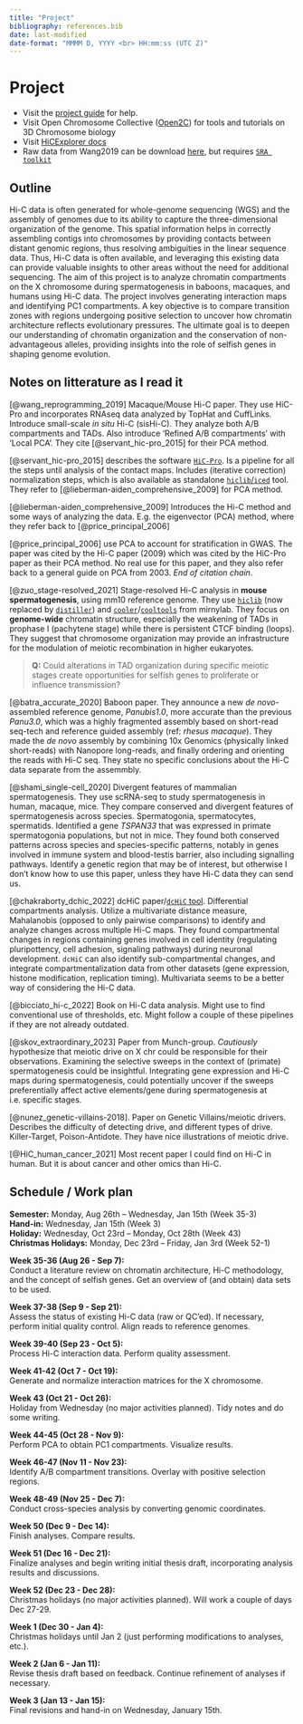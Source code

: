 ```yaml
---
title: "Project"
bibliography: references.bib
date: last-modified
date-format: "MMMM D, YYYY <br> HH:mm:ss (UTC Z)"
---
```


# Project {.unnumbered}

- Visit the [project guide](ttps://munch-group.org/project-guide/) for help.
- Visit Open Chromosome Collective ([Open2C](https://github.com/open2c/)) for tools and tutorials on 3D Chromosome biology
- Visit [HiCExplorer docs](https://hicexplorer.readthedocs.io/en/latest/)
- Raw data from Wang2019 can be download [here](https://www.ncbi.nlm.nih.gov/Traces/study/?acc=PRJNA430777&o=acc_s%3Aa), but requires [`SRA toolkit`](https://github.com/ncbi/sra-tools/wiki/01.-Downloading-SRA-Toolkit)

## Outline

Hi-C data is often generated for whole-genome sequencing (WGS) and the assembly of genomes due to its ability to capture the three-dimensional organization of the genome. This spatial information helps in correctly assembling contigs into chromosomes by providing contacts between distant genomic regions, thus resolving ambiguities in the linear sequence data. Thus, Hi-C data is often available, and leveraging this existing data can provide valuable insights to other areas without the need for additional sequencing. The aim of this project is to analyze chromatin compartments on the X chromosome during spermatogenesis in baboons, macaques, and humans using Hi-C data. The project involves generating interaction maps and identifying PC1 compartments. A key objective is to compare transition zones with regions undergoing positive selection to uncover how chromatin architecture reflects evolutionary pressures. The ultimate goal is to deepen our understanding of chromatin organization and the conservation of non-advantageous alleles, providing insights into the role of selfish genes in shaping genome evolution.

## Notes on litterature as I read it

[@wang_reprogramming_2019] Macaque/Mouse Hi-C paper. They use HiC-Pro and incorporates RNAseq data analyzed by TopHat and CuffLinks. Introduce small-scale *in situ* Hi-C (sisHi-C). They analyze both A/B compartments and TADs. Also introduce 'Refined A/B compartments' with 'Local PCA'. They cite [@servant_hic-pro_2015] for their PCA method. 

[@servant_hic-pro_2015] describes the software [`HiC-Pro`](https://github.com/nservant/HiC-Pro). Is a pipeline for all the steps until analysis of the contact maps. Includes (iterative correction) normalization steps, which is also available as standalone [`hiclib`/`iced`](https://github.com/hiclib/iced) tool. They refer to [@lieberman-aiden_comprehensive_2009] for PCA method.

[@lieberman-aiden_comprehensive_2009] Introduces the Hi-C method and some ways of analyzing the data. E.g. the eigenvector (PCA) method, where they refer back to [@price_principal_2006]

[@price_principal_2006] use PCA to account for stratification in GWAS. The paper was cited by the Hi-C paper (2009) which was cited by the HiC-Pro paper as their PCA method. No real use for this paper, and they also refer back to a general guide on PCA from 2003. *End of citation chain*. 

[@zuo_stage-resolved_2021] Stage-resolved Hi-C analysis in **mouse spermatogenesis**, using mm10 reference genome. They use [`hiclib`](https://github.com/mirnylab/hiclib-legacy) (now replaced by [`distiller`](https://github.com/open2c/distiller-nf)) and [`cooler`](https://github.com/open2c/cooler)/[`cooltools`](https://github.com/open2c/cooltools) from mirnylab. They focus on **genome-wide** chromatin structure, especially the weakening of TADs in prophase I (pachytene stage) while there is persistent CTCF binding (loops). They suggest that chromosome organization may provide an infrastructure for the modulation of meiotic recombination in higher eukaryotes. 

> **Q:** Could alterations in TAD organization during specific meiotic stages create opportunities for selfish genes to proliferate or influence transmission?

[@batra_accurate_2020] Baboon paper. They announce a new *de novo*-assembled reference genome, *Panubis1.0*, more accurate than the previous *Panu3.0*, which was a highly fragmented assembly based on short-read seq-tech and reference guided assembly (ref: *rhesus macaque*). They made the *de novo* assembly by combining 10x Genomics (physically linked short-reads) with Nanopore long-reads, and finally ordering and orienting the reads with Hi-C seq. They state no specific conclusions about the Hi-C data separate from the assemmbly.  

[@shami_single-cell_2020] Divergent features of mammalian spermatogenesis. They use scRNA-seq to study spermatogenesis in human, macaque, mice. They compare conserved and divergent features of spermatogenesis across species. Spermatogonia, spermatocytes, spermatids. Identified a gene *TSPAN33* that was expressed in primate spermatogonia populations, but not in mice. They found both conserved patterns across species and species-specific patterns, notably in genes involved in immune system and blood-testis barrier, also including signalling pathways. Identify a genetic region that may be of interest, but otherwise I don't know how to use this paper, unless they have Hi-C data they can send us. 

[@chakraborty_dchic_2022] dcHiC paper/[`dcHiC` tool](https://github.com/ay-lab/dcHiC). Differential compartments analysis. Utilize a multivariate distance measure, Mahalanobis (opposed to only pairwise comparisons) to identify and analyze changes across multiple Hi-C maps. They found compartmental changes in regions containing genes involved in cell identity (regulating pluripottency, cell adhesion, signaling pathways) during neuronal development. `dcHiC` can also identify sub-compartmental changes, and integrate compartmentalization data from other datasets (gene expression, histone modification, replication timing). Multivariata seems to be a better way of considering the Hi-C data. 

[@bicciato_hi-c_2022] Book on Hi-C data analysis. Might use to find conventional use of thresholds, etc. Might follow a couple of these pipelines if they are not already outdated. 

[@skov_extraordinary_2023] Paper from Munch-group. *Cautiously* hypothesize that meiotic drive on X chr could be responsible for their observations. Examining the selective sweeps in the context of (primate) spermatogenesis could be insightful. Integrating gene expression and Hi-C maps during spermatogenesis, could potentially uncover if the sweeps preferentially affect active elements/gene during spermatogenesis at i.e. specific stages. 

[@nunez_genetic-villains-2018]. Paper on Genetic Villains/meiotic drivers. Describes the difficulty of detecting drive, and different types of drive. Killer-Target, Poison-Antidote. They have nice illustrations of meiotic drive. 

[@HiC_human_cancer_2021] Most recent paper I could find on Hi-C in human. But it is about cancer and other omics than Hi-C.

## Schedule / Work plan

**Semester:** Monday, Aug 26th – Wednesday, Jan 15th (Week 35-3)\
**Hand-in:** Wednesday, Jan 15th (Week 3)\
**Holiday:** Wednesday, Oct 23rd – Monday, Oct 28th (Week 43)\
**Christmas Holidays:** Monday, Dec 23rd – Friday, Jan 3rd (Week 52-1)\

**Week 35-36 (Aug 26 - Sep 7):**\
Conduct a literature review on chromatin architecture, Hi-C methodology, and the concept of selfish genes. Get an overview of (and obtain) data sets to be used.

**Week 37-38 (Sep 9 - Sep 21):**\
Assess the status of existing Hi-C data (raw or QC’ed). If necessary, perform initial quality control. Align reads to reference genomes.

**Week 39-40 (Sep 23 - Oct 5):**\
Process Hi-C interaction data. Perform quality assessment.

**Week 41-42 (Oct 7 - Oct 19):**\
Generate and normalize interaction matrices for the X chromosome.

**Week 43 (Oct 21 - Oct 26):**\
Holiday from Wednesday (no major activities planned). Tidy notes and do some writing.

**Week 44-45 (Oct 28 - Nov 9):**\
Perform PCA to obtain PC1 compartments. Visualize results.

**Week 46-47 (Nov 11 - Nov 23):**\
Identify A/B compartment transitions. Overlay with positive selection regions.

**Week 48-49 (Nov 25 - Dec 7):**\
Conduct cross-species analysis by converting genomic coordinates.

**Week 50 (Dec 9 - Dec 14):**\
Finish analyses. Compare results.

**Week 51 (Dec 16 - Dec 21):**\
Finalize analyses and begin writing initial thesis draft, incorporating analysis results and discussions.

**Week 52 (Dec 23 - Dec 28):**\
Christmas holidays (no major activities planned). Will work a couple of days Dec 27-29.

**Week 1 (Dec 30 - Jan 4):**\
Christmas holidays until Jan 2 (just performing modifications to analyses, etc.).

**Week 2 (Jan 6 - Jan 11):**\
Revise thesis draft based on feedback. Continue refinement of analyses if necessary.

**Week 3 (Jan 13 - Jan 15):**\
Final revisions and hand-in on Wednesday, January 15th.